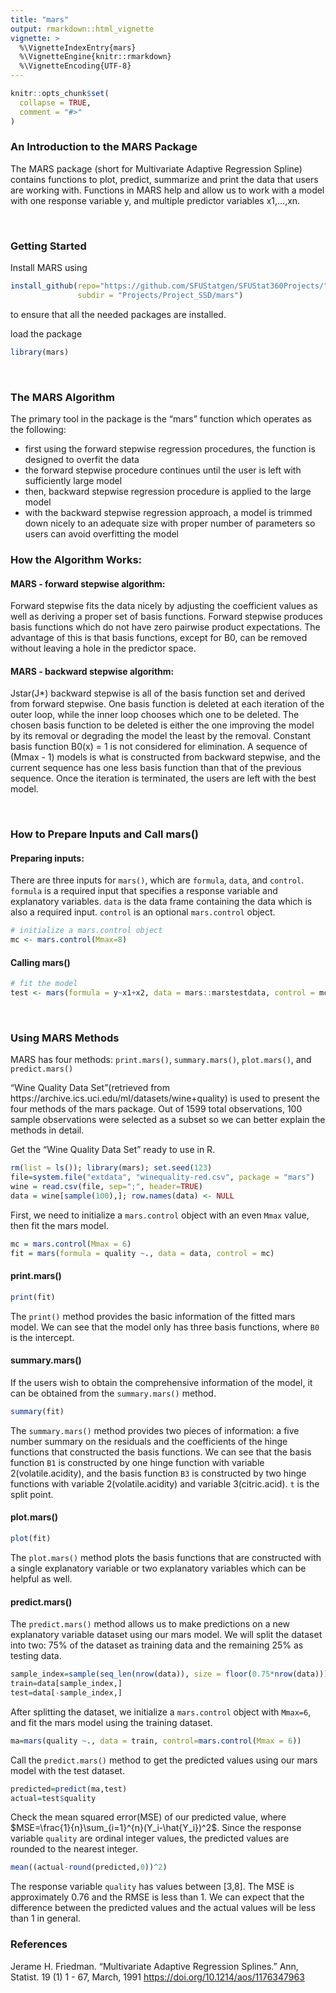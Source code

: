 ```yaml
---
title: "mars"
output: rmarkdown::html_vignette
vignette: >
  %\VignetteIndexEntry{mars}
  %\VignetteEngine{knitr::rmarkdown}
  %\VignetteEncoding{UTF-8}
---
```


```r
knitr::opts_chunk$set(
  collapse = TRUE,
  comment = "#>"
)
```

### An Introduction to the MARS Package

The MARS package (short for Multivariate Adaptive Regression Spline) contains functions to plot, predict, summarize and print the data that users are working with. Functions in MARS help and allow us to work with a model with one response variable y, and multiple predictor variables x1,...,xn.  

\

### Getting Started

Install MARS using

```r
install_github(repo="https://github.com/SFUStatgen/SFUStat360Projects/", 
               subdir = "Projects/Project_SSD/mars")
```

to ensure that all the needed packages are installed.

load the package

```r
library(mars)
```

\

### The MARS Algorithm

The primary tool in the package is the “mars” function which operates as the following:

* first using the forward stepwise regression procedures, the function is designed to overfit the data
* the forward stepwise procedure continues until the user is left with sufficiently large model
* then, backward stepwise regression procedure is applied to the large model
* with the backward stepwise regression approach, a model is trimmed down nicely to an adequate size with proper number of parameters so users can avoid overfitting the model

### How the Algorithm Works:
#### MARS - forward stepwise algorithm:

Forward stepwise fits the data nicely by adjusting the coefficient values as well as deriving a proper set of basis functions. Forward stepwise produces basis functions which do not have zero pairwise product expectations. The advantage of this is that basis functions, except for B0, can be removed without leaving a hole in the predictor space.

#### MARS - backward stepwise algorithm:

Jstar(J*) backward stepwise is all of the basis function set and derived from forward stepwise. One basis function is deleted at each iteration of the outer loop, while the inner loop chooses which one to be deleted. The chosen basis function to be deleted is either the one improving the model by its removal or degrading the model the least by the removal. Constant basis function B0(x) = 1 is not considered for elimination. A sequence of (Mmax - 1) models is what is constructed from backward stepwise, and the current sequence has one less basis function than that of the previous sequence. Once the iteration is terminated, the users are left with the best model. 

\

### How to Prepare Inputs and Call mars()

#### Preparing inputs:

There are three inputs for `mars()`, which are `formula`, `data`, and `control`.
`formula` is a required input that specifies a response variable and explanatory variables. 
`data` is the data frame containing the data which is also a required input.
`control` is an optional `mars.control` object. 

```r
# initialize a mars.control object
mc <- mars.control(Mmax=8)
```

#### Calling mars()

```r
# fit the model
test <- mars(formula = y~x1+x2, data = mars::marstestdata, control = mc)
```

\

### Using MARS Methods

MARS has four methods: `print.mars()`, `summary.mars()`, `plot.mars()`, and `predict.mars()`

“Wine Quality Data Set”(retrieved from https://archive.ics.uci.edu/ml/datasets/wine+quality) is used to present the four methods of the mars package. Out of 1599 total observations, 100 sample observations were selected as a subset so we can better explain the methods in detail. 

Get the “Wine Quality Data Set” ready to use in R.

```r
rm(list = ls()); library(mars); set.seed(123)
file=system.file("extdata", "winequality-red.csv", package = "mars")
wine = read.csv(file, sep=";", header=TRUE)
data = wine[sample(100),]; row.names(data) <- NULL
```

First, we need to initialize a `mars.control` object with an even `Mmax` value, then fit the mars model.

```r
mc = mars.control(Mmax = 6)
fit = mars(formula = quality ~., data = data, control = mc)
```

#### print.mars()

```r
print(fit)
```
The `print()` method provides the basic information of the fitted mars model.
We can see that the model only has three basis functions, where `B0` is the intercept.

#### summary.mars()

If the users wish to obtain the comprehensive information of the model, it can be obtained from the `summary.mars()` method.

```r
summary(fit)
```

The `summary.mars()` method provides two pieces of information: a five number summary on the residuals and the coefficients of the hinge functions that constructed the basis functions. We can see that the basis function `B1` is constructed by one hinge function with variable 2(volatile.acidity), and the basis function `B3` is constructed by two hinge functions with variable 2(volatile.acidity) and variable 3(citric.acid).  `t` is the split point.

#### plot.mars()

```r
plot(fit)
```

The `plot.mars()` method plots the basis functions that are constructed with a single explanatory variable or two explanatory variables which can be helpful as well.

#### predict.mars()

The `predict.mars()` method allows us to make predictions on a new explanatory variable dataset using our mars model. We will split the dataset into two: 75% of the dataset as training data and the remaining 25% as testing data.

```r
sample_index=sample(seq_len(nrow(data)), size = floor(0.75*nrow(data)))
train=data[sample_index,]
test=data[-sample_index,]
```

After splitting the dataset, we initialize a `mars.control` object with `Mmax=6`, and fit the mars model using the training dataset.

```r
ma=mars(quality ~., data = train, control=mars.control(Mmax = 6))
```

Call the `predict.mars()` method to get the predicted values using our mars model with the test dataset.

```r
predicted=predict(ma,test)
actual=test$quality
```

Check the mean squared error(MSE) of our predicted value, where $MSE=\frac{1}{n}\sum_{i=1}^{n}(Y_i-\hat{Y_i})^2$. Since the response variable `quality` are ordinal integer values, the predicted values are rounded to the nearest integer.

```r
mean((actual-round(predicted,0))^2) 
```

The response variable `quality` has values between [3,8]. The MSE is approximately 0.76 and the RMSE is less than 1. We can expect that the difference between the predicted values and the actual values will be less than 1 in general.

### References
Jerame H. Friedman. "Multivariate Adaptive Regression Splines."
Ann, Statist. 19 (1) 1 - 67, March, 1991 <https://doi.org/10.1214/aos/1176347963>

